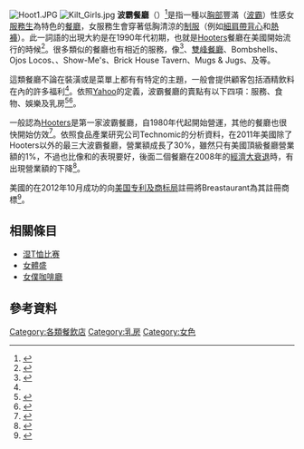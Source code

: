 [[File:Hoot1.JPG|thumb]]
[[File:Kilt_Girls.jpg|thumb]]
'''波霸餐廳'''（{{lang-en|'''Breastaurant'''}}）<ref>{{cite news |title=美「波霸餐廳」主打火辣服務生　辣翻雙眼再填飽肚子 |url=http://health.nownews.com/2012/07/13/11847-2827793.htm |publisher=nownews |date=2012-06-25 |accessdate=2014-03-29 }}{{dead link|date=2018年3月 |bot=InternetArchiveBot |fix-attempted=yes }}</ref>是指一種以[[乳房|胸部]]豐滿（[[波霸|波霸]]）性感女[[服務生|服務生]]為特色的[[餐馆|餐廳]]，女服務生會穿著低胸清涼的[[制服|制服]]（例如[[細肩帶|細肩帶]][[背心|背心]]和[[熱褲|熱褲]]）。此一詞語的出現大約是在1990年代初期，也就是[[Hooters|Hooters]]餐廳在美國開始流行的時候<ref name="esquire">{{cite web | url=http://www.esquire.com/blogs/food-for-men/breastaurant-chains-5999331 | title=Hostess of the Week, 'Breastaurant' Edition | accessdate=2012-06-28 | author=Mikin, Mark | date=2011-06-27 | archive-date=2014-12-09 | archive-url=https://web.archive.org/web/20141209101704/http://www.esquire.com/blogs/food-for-men/breastaurant-chains-5999331 | dead-url=no }}</ref>。很多類似的餐廳也有相近的服務，像{{link-en|Tilted Kilt Pub & Eatery餐廳|Tilted Kilt Pub & Eatery}}<ref name="boingboing">{{cite web | url=http://www.boingboing.net/2011/06/08/breastaurants-are-ho.html | title="Breastaurants" are Hooters 2.0 | accessdate=2012-06-28 | author=Doctorow, Cory | date=2011-06-08 | archive-date=2020-12-07 | archive-url=https://web.archive.org/web/20201207104253/https://boingboing.net/2011/06/08/breastaurants-are-ho.html | dead-url=no }}</ref>、[[双峰_(连锁餐厅)|雙峰餐廳]]、Bombshells、Ojos Locos、{{link-en|Bikinis Sports Bar & Grill餐廳||Bikinis Sports Bar & Grill}}、Show-Me's、Brick House Tavern、Mugs & Jugs、及{{link-en|Heart Attack Grill餐廳|Heart Attack Grill}}等。

這類餐廳不論在裝潢或是菜單上都有有特定的主題，一般會提供顧客包括酒精飲料<!--and [[Flirting|flirty]] servers.-->在內的許多福利<ref name="boingboing" />。依照[[Yahoo|Yahoo]]的定義，波霸餐廳的賣點有以下四項：服務、食物、娛樂及乳房<ref>{{cite web | url=http://news.yahoo.com/breastaurant-boom-why-hooters-knockoffs-thriving-110500797.html | title=The 'breastaurant' boom: Why Hooters knockoffs are thriving | accessdate=2012-06-28 | author=The Week's Editorial Staff | date=2012-06-26 | archive-date=2019-06-18 | archive-url=https://web.archive.org/web/20190618001420/https://news.yahoo.com/breastaurant-boom-why-hooters-knockoffs-thriving-110500797.html | dead-url=no }}</ref><ref>{{Cite web |url=http://www.foxnews.com/us/2012/06/24/breastaurant-boom-hooters-style-eateries-experience-mini-boom/ |title=Breastaurants experiencing a mini-boom |access-date=2014-03-28 |archive-date=2015-10-09 |archive-url=https://web.archive.org/web/20151009051615/http://www.foxnews.com/us/2012/06/24/breastaurant-boom-hooters-style-eateries-experience-mini-boom/ |dead-url=no }}</ref>。

一般認為[[Hooters|Hooters]]是第一家波霸餐廳，自1980年代起開始營運，其他的餐廳也很快開始仿效<ref name="indianexpress">{{cite web | url=http://www.indianexpress.com/news/breastaurants-with-view-booming-in-struggling-us-dining-industry/967358/ | title='Breastaurants' with 'view' booming in struggling US dining industry | accessdate=2012-06-28 | author=Agencies | date=2012-06-27 | archive-date=2013-10-21 | archive-url=https://web.archive.org/web/20131021010030/http://www.indianexpress.com/news/breastaurants-with-view-booming-in-struggling-us-dining-industry/967358 | dead-url=no }}</ref>。依照食品產業研究公司Technomic的分析資料，在2011年美國除了Hooters以外的最三大波霸餐廳，營業額成長了30%，雖然只有美國頂級餐廳營業額的1%，不過也比像{{link-en|Applebee's餐廳|Applebee's}}和{{link-en|Bennigan's||Bennigan's}}的表現要好，後面二個餐廳在2008年的[[經濟大衰退|經濟大衰退]]時，有出現營業額的下降<ref>{{cite web | url=http://www.dailymail.co.uk/news/article-2164066/Growth-breastaurant-Waitresses-offering-dinner-view-support-dining-industrys-sole-uptick-sales.html | title=The breast restaurant guide: How waitresses offering dinner and a tacky 'view' are keeping U.S. diners alive in the recession | accessdate=2012-06-28 | author=Daily Mail Reporter | date=2012-06-24 | archive-date=2020-08-13 | archive-url=https://web.archive.org/web/20200813154423/https://www.dailymail.co.uk/news/article-2164066/Growth-breastaurant-Waitresses-offering-dinner-view-support-dining-industrys-sole-uptick-sales.html | dead-url=no }}</ref>。

美國的{{link-en|Bikinis Sports Bar & Grill餐廳||Bikinis Sports Bar & Grill}}在2012年10月成功的向[[美国专利及商标局|美国专利及商标局]]註冊將Breastaurant為其註冊商標<ref>{{cite web | url=http://www.trademarkia.com/breastaurant-85416160.html | title=USPTO Trademark: Breastaurant | accessdate=2012-06-28 | author=Trademarkia | date=2013-04-24 | archive-date=2018-03-14 | archive-url=https://web.archive.org/web/20180314174619/https://www.trademarkia.com/breastaurant-85416160.html | dead-url=no }}</ref>。

==相關條目==
*[[湿T恤比赛|湿T恤比赛]]
*[[女體盛|女體盛]]
*[[女僕咖啡廳|女僕咖啡廳]]

==參考資料==
{{reflist}}

[[Category:各類餐飲店|Category:各類餐飲店]]
[[Category:乳房|Category:乳房]]
[[Category:女色|Category:女色]]